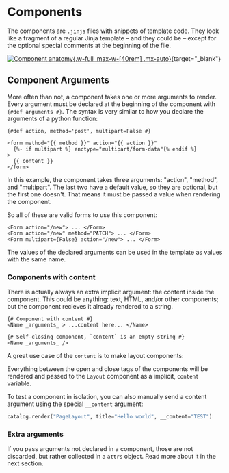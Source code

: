 # Components

The components are `.jinja` files with snippets of template code. They look like a fragment of a regular Jinja template – and they could be – except for the optional special comments at the beginning of the file.

[![Component anatomy](/static/img/anatomy-en.png){.w-full .max-w-[40rem] .mx-auto}](/static/img/anatomy-en.png){target="_blank"}


## Component Arguments

More often than not, a component takes one or more arguments to render. Every argument must be declared at the beginning of the component with `{#def arguments #}`. The syntax is very similar to how you declare the arguments of a python function:

```html+jinja title="components/Form.jinja"
{#def action, method='post', multipart=False #}

<form method="{{ method }}" action="{{ action }}"
  {%- if multipart %} enctype="multipart/form-data"{% endif %}
>
  {{ content }}
</form>
```

In this example, the component takes three arguments: "action", "method", and "multipart". The last two have a default value, so they are optional, but the first one doesn't. That means it must be passed a value when rendering the component.

So all of these are valid forms to use this component:

```html+jinja
<Form action="/new"> ... </Form>
<Form action="/new" method="PATCH"> ... </Form>
<Form multipart={False} action="/new"> ... </Form>
```

The values of the declared arguments can be used in the template as values with the same name.


### Components with content

There is actually always an extra implicit argument: the content inside the component. This could be anything: text, HTML, and/or other components; but the component recieves it already rendered to a string.

```html+jinja
{# Component with content #}
<Name _arguments_ > ...content here... </Name>

{# Self-closing component, `content` is an empty string #}
<Name _arguments_ />
```

A great use case of the `content` is to make layout components:

<ExampleArgumentsLayoutComponents />

Everything between the open and close tags of the components will be rendered and passed to the `Layout` component as a implicit, `content` variable.

To test a component in isolation, you can also manually send a content argument using the special `__content` argument:

```python
catalog.render("PageLayout", title="Hello world", __content="TEST")
```

### Extra arguments

If you pass arguments not declared in a component, those are not discarded, but rather collected in a `attrs` object. Read more about it in the next section.
